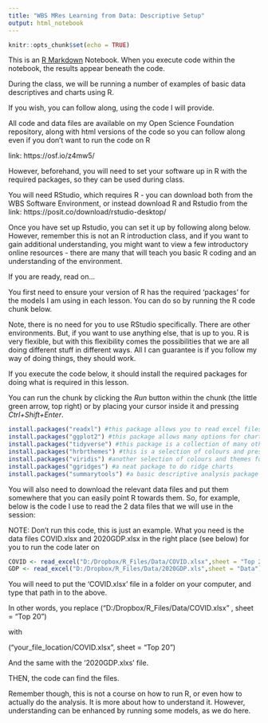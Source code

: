 ```yaml
---
title: "WBS MRes Learning from Data: Descriptive Setup"
output: html_notebook
---
```



```r
knitr::opts_chunk$set(echo = TRUE)
```

This is an [R Markdown](http://rmarkdown.rstudio.com) Notebook. When you execute code within the notebook, the results appear beneath the code. 

During the class, we will be running a number of examples of basic data descriptives and charts using R. 

If you wish, you can follow along, using the code I will provide.

All code and data files are available on my Open Science Foundation repository, along with html versions of the code so you can follow along even if you don't want to run the code on R

link: https://osf.io/z4mw5/

However, beforehand, you will need to set your software up in R with the required packages, so they can be used during class.

You will need RStudio, which requires R - you can download both from the WBS Software Environment, or instead download R and Rstudio from the link: https://posit.co/download/rstudio-desktop/

Once you have set up Rstudio, you can set it up by following along below. However, remember this is not an R introduction class, and if you want to gain additional understanding, you might want to view a few introductory online resources - there are many that will teach you basic R coding and an understanding of the environment.

If you are ready, read on...

You first need to ensure your version of R has the required 'packages' for the models I am using in each lesson. You can do so by running the R code chunk below.

Note, there is no need for you to use RStudio specifically. There are other environments. But, if you want to use anything else, that is up to you. R is very flexible, but with this flexibility comes the possibilities that we are all doing different stuff in different ways. All I can guarantee is if you follow my way of doing things, they should work.

If you execute the code below, it should install the required packages for doing what is required in this lesson.

You can run the chunk by clicking the *Run* button within the chunk (the little green arrow, top right) or by placing your cursor inside it and pressing *Ctrl+Shift+Enter*. 

```r
install.packages("readxl") #this package allows you to read excel files
install.packages("ggplot2") #this package allows many options for charting your results
install.packages("tidyverse") #this package is a collection of many others which keep things neat and tidy
install.packages("hrbrthemes") #this is a selection of colours and presentation themes
install.packages("viridis") #another selection of colours and themes for charts
install.packages("ggridges") #a neat package to do ridge charts
install.packages("summarytools") #a basic descriptive analysis package

```

You will also need to download the relevant data files and put them somewhere that you can easily point R towards them. So, for example, below is the code I use to read the 2 data files that we will use in the session:

NOTE: Don't run this code, this is just an example. What you need is the data files COVID.xlsx and 2020GDP.xlsx in the right place (see below) for you to run the code later on

```r
COVID <- read_excel("D:/Dropbox/R_Files/Data/COVID.xlsx",sheet = "Top 20")
GDP <- read_excel("D:/Dropbox/R_Files/Data/2020GDP.xls",sheet = "Data")

```

You will need to put the 'COVID.xlsx' file in a folder on your computer, and type that path in to the above.

In other words, you replace ("D:/Dropbox/R_Files/Data/COVID.xlsx" , sheet = "Top 20")

with

("your_file_location/COVID.xlsx", sheet = "Top 20")

And the same with the '2020GDP.xlxs' file.

THEN, the code can find the files.

Remember though, this is not a course on how to run R, or even how to actually do the analysis. It is more about how to understand it. However, understanding can be enhanced by running some models, as we do here.



